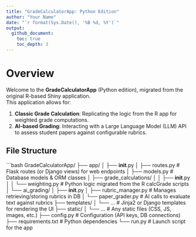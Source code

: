 ```yaml
---
title: "GradeCalculatorApp: Python Edition"
author: "Your Name"
date: "`r format(Sys.Date(), '%B %d, %Y')`"
output:
  github_document:
    toc: true
    toc_depth: 3
---
```


# Overview

Welcome to the **GradeCalculatorApp** (Python edition), migrated from the original R-based Shiny application.  
This application allows for:

1. **Classic Grade Calculation**: Replicating the logic from the R app for weighted grade computations.
2. **AI-based Grading**: Interacting with a Large Language Model (LLM) API to assess student papers against configurable rubrics.

## File Structure

```bash
GradeCalculatorApp/
├── app/
│   ├── __init__.py
│   ├── routes.py          # Flask routes (or Django views) for web endpoints
│   ├── models.py          # Database models & ORM classes
│   ├── grade_calculations/
│   │   ├── __init__.py
│   │   └── weighting.py   # Python logic migrated from the R calcGrade scripts
│   └── ai_grading/
│       ├── __init__.py
│       ├── rubric_manager.py  # Manages retrieving/storing rubrics in DB
│       └── paper_grader.py    # AI calls to evaluate text against rubrics
├── templates/
│   └── ...                # Jinja2 or Django templates for rendering the UI
├── static/
│   └── ...                # Any static files (CSS, JS, images, etc.)
├── config.py              # Configuration (API keys, DB connections)
├── requirements.txt       # Python dependencies
└── run.py                 # Launch script for the app
